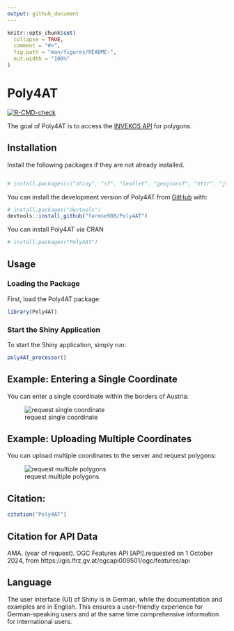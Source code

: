 ```yaml
---
output: github_document
---
```


<!-- README.md is generated from README.Rmd. Please edit that file -->

```r
knitr::opts_chunk$set(
  collapse = TRUE,
  comment = "#>",
  fig.path = "man/figures/README-",
  out.width = "100%"
)
```

# Poly4AT

<!-- badges: start -->
[![R-CMD-check](https://github.com/farmse988/Poly4AT/actions/workflows/R-CMD-check.yaml/badge.svg)](https://github.com/farmse988/Poly4AT/actions/workflows/R-CMD-check.yaml)
<!-- badges: end -->

The goal of Poly4AT is to access the [INVEKOS API](https://gis.lfrz.gv.at/api/geodata/i009501/ogc/features/v1/) for polygons.

## Installation

Install the following packages if they are not already installed.
```r

# install.packages(c("shiny", "sf", "leaflet", "geojsonsf", "httr", "jsonlite", "shinydashboard", "DT", "leaflet.extras"))
```


You can install the development version of Poly4AT from [GitHub](https://github.com/farmse988/Poly4AT.git) with:

``` r
# install.packages("devtools")
devtools::install_github("farmse988/Poly4AT")
```

You can install Poly4AT via CRAN

``` r
# install.packages("Poly4AT")
```

## Usage

### Loading the Package
First, load the Poly4AT package:

```r
library(Poly4AT)
```


### Start the Shiny Application
To start the Shiny application, simply run:

```r
poly4AT_processor()
```


## Example: Entering a Single Coordinate

You can enter a single coordinate within the borders of Austria:

![request single coordinate](man/figures/coord.png "Einzelkoordinate")



## Example: Uploading Multiple Coordinates
You can upload multiple coordinates to the server and request polygons:

![request multiple polygons](man/figures/coord_multi.jpeg "Einzelkoordinate")




## Citation:


```r
citation("Poly4AT")
```


## Citation for API Data


AMA. (year of request). OGC Features API [API].requested on 1 October 2024, from https://gis.lfrz.gv.at/ogcapi009501/ogc/features/api
                        
## Language
The user interface (UI) of Shiny is in German, while the documentation and examples are in English. This ensures a user-friendly experience for German-speaking users and at the same time comprehensive information for international users.
